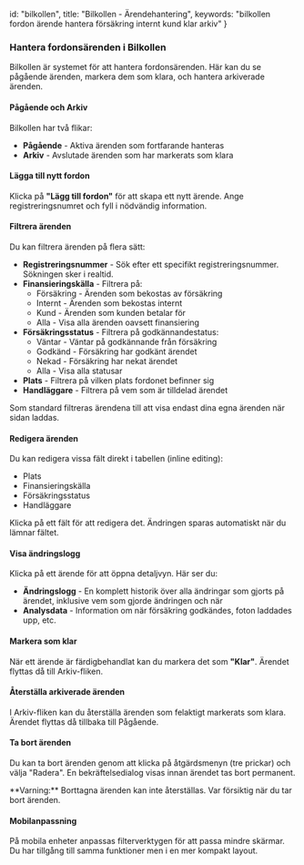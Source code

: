   id: "bilkollen",
  title: "Bilkollen - Ärendehantering",
  keywords: "bilkollen fordon ärende hantera försäkring internt kund klar arkiv"
}

### Hantera fordonsärenden i Bilkollen

Bilkollen är systemet för att hantera fordonsärenden. Här kan du se pågående ärenden, markera dem som klara, och hantera arkiverade ärenden.

#### Pågående och Arkiv

Bilkollen har två flikar:

- **Pågående** - Aktiva ärenden som fortfarande hanteras
- **Arkiv** - Avslutade ärenden som har markerats som klara

#### Lägga till nytt fordon

Klicka på **"Lägg till fordon"** för att skapa ett nytt ärende. Ange registreringsnumret och fyll i nödvändig information.

<HelpImagePlaceholder caption="Dialog för att lägga till nytt fordon" />

#### Filtrera ärenden

Du kan filtrera ärenden på flera sätt:

- **Registreringsnummer** - Sök efter ett specifikt registreringsnummer. Sökningen sker i realtid.
- **Finansieringskälla** - Filtrera på:
  - Försäkring - Ärenden som bekostas av försäkring
  - Internt - Ärenden som bekostas internt
  - Kund - Ärenden som kunden betalar för
  - Alla - Visa alla ärenden oavsett finansiering
- **Försäkringsstatus** - Filtrera på godkännandestatus:
  - Väntar - Väntar på godkännande från försäkring
  - Godkänd - Försäkring har godkänt ärendet
  - Nekad - Försäkring har nekat ärendet
  - Alla - Visa alla statusar
- **Plats** - Filtrera på vilken plats fordonet befinner sig
- **Handläggare** - Filtrera på vem som är tilldelad ärendet

<HelpTip variant="info">
Som standard filtreras ärendena till att visa endast dina egna ärenden när sidan laddas.
</HelpTip>

#### Redigera ärenden

Du kan redigera vissa fält direkt i tabellen (inline editing):

- Plats
- Finansieringskälla
- Försäkringsstatus
- Handläggare

Klicka på ett fält för att redigera det. Ändringen sparas automatiskt när du lämnar fältet.

<HelpImagePlaceholder caption="Inline-redigering av ärende" />

#### Visa ändringslogg

Klicka på ett ärende för att öppna detaljvyn. Här ser du:

- **Ändringslogg** - En komplett historik över alla ändringar som gjorts på ärendet, inklusive vem som gjorde ändringen och när
- **Analysdata** - Information om när försäkring godkändes, foton laddades upp, etc.

#### Markera som klar

När ett ärende är färdigbehandlat kan du markera det som **"Klar"**. Ärendet flyttas då till Arkiv-fliken.

#### Återställa arkiverade ärenden

I Arkiv-fliken kan du återställa ärenden som felaktigt markerats som klara. Ärendet flyttas då tillbaka till Pågående.

#### Ta bort ärenden

Du kan ta bort ärenden genom att klicka på åtgärdsmenyn (tre prickar) och välja "Radera". En bekräftelsedialog visas innan ärendet tas bort permanent.

<HelpTip variant="warning">
**Varning:** Borttagna ärenden kan inte återställas. Var försiktig när du tar bort ärenden.
</HelpTip>

#### Mobilanpassning

På mobila enheter anpassas filterverktygen för att passa mindre skärmar. Du har tillgång till samma funktioner men i en mer kompakt layout.
